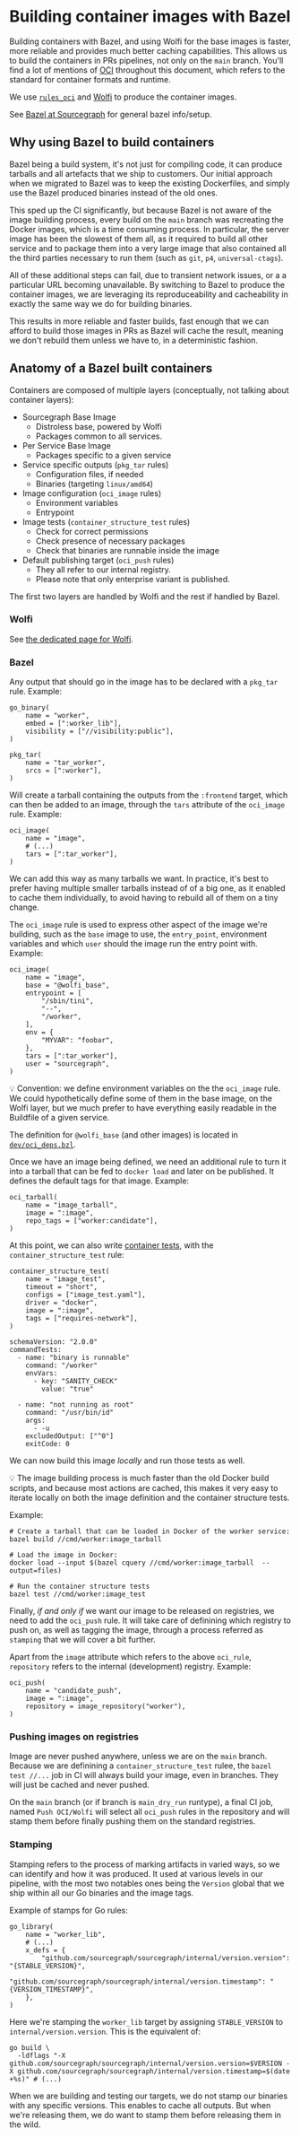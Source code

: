 # Building container images with Bazel

Building containers with Bazel, and using Wolfi for the base images is faster, more reliable and provides much better caching capabilities. This allows us to build the containers in PRs pipelines, not only on the `main` branch.
You'll find a lot of mentions of [OCI](https://opencontainers.org/) throughout this document, which refers to the standard for container formats and runtime.

We use [`rules_oci`](https://github.com/bazel-contrib/rules_oci) and [Wolfi](https://github.com/wolfi-dev) to produce the container images.

See [Bazel at Sourcegraph](/dev/background-information/bazel) for general bazel info/setup.

## Why using Bazel to build containers

Bazel being a build system, it's not just for compiling code, it can produce tarballs and all artefacts that we ship to
customers. Our initial approach when we migrated to Bazel was to keep the existing Dockerfiles, and simply use the Bazel
produced binaries instead of the old ones.

This sped up the CI significantly, but because Bazel is not aware of the image building process, every build on the `main` branch was recreating the Docker images, which is a time consuming process. In particular, the server image has been the slowest of them all, as it required to build all other service and to package them into a very large image that also contained all the third parties necessary to run them (such as `git`, `p4`, `universal-ctags`).

All of these additional steps can fail, due to transient network issues, or a a particular URL becoming unavailable. By switching to Bazel to produce the container images, we are leveraging its reproduceability and cacheability in exactly the same way we do for building binaries.

This results in more reliable and faster builds, fast enough that we can afford to build those images in PRs as Bazel will cache the result, meaning we don't rebuild them unless we have to, in a deterministic fashion.

## Anatomy of a Bazel built containers

Containers are composed of multiple layers (conceptually, not talking about container layers):

- Sourcegraph Base Image
  - Distroless base, powered by Wolfi
  - Packages common to all services.
- Per Service Base Image
  - Packages specific to a given service
- Service specific outputs (`pkg_tar` rules)
  - Configuration files, if needed
  - Binaries (targeting `linux/amd64`)
- Image configuration  (`oci_image` rules)
  - Environment variables
  - Entrypoint
- Image tests (`container_structure_test` rules)
  - Check for correct permissions
  - Check presence of necessary packages
  - Check that binaries are runnable inside the image
- Default publishing target (`oci_push` rules)
  - They all refer to our internal registry.
  - Please note that only enterprise variant is published.

The first two layers are handled by Wolfi and the rest if handled by Bazel.

### Wolfi

See [the dedicated page for Wolfi](/dev/background-information/wolfi/).

### Bazel

Any output that should go in the image has to be declared with a `pkg_tar` rule. Example:

```
go_binary(
    name = "worker",
    embed = [":worker_lib"],
    visibility = ["//visibility:public"],
)

pkg_tar(
    name = "tar_worker",
    srcs = [":worker"],
)
```

Will create a tarball containing the outputs from the `:frontend` target, which can then be added to an image, through the `tars` attribute of the `oci_image` rule. Example:

```
oci_image(
    name = "image",
    # (...)
    tars = [":tar_worker"],
)
```

We can add this way as many tarballs we want. In practice, it's best to prefer having multiple smaller tarballs instead of of a big one, as it enabled to cache them individually, to avoid having to rebuild all of them on a tiny change.

The `oci_image` rule is used to express other aspect of the image we're building, such as the `base` image to use, the `entry_point`, environment variables and which `user` should the image run the entry point with. Example:

```
oci_image(
    name = "image",
    base = "@wolfi_base",
    entrypoint = [
        "/sbin/tini",
        "--",
        "/worker",
    ],
    env = {
        "MYVAR": "foobar",
    },
    tars = [":tar_worker"],
    user = "sourcegraph",
)
```

💡 Convention: we define environment variables on the the `oci_image` rule. We could hypothetically define some of them in the base image, on the Wolfi layer, but we much prefer to have everything easily readable in the Buildfile of a given service.

The definition for `@wolfi_base` (and other images) is located in [`dev/oci_deps.bzl`](https://sourcegraph.com/github.com/sourcegraph/sourcegraph/-/blob/dev/oci_deps.bzl).

Once we have an image being defined, we need an additional rule to turn it into a tarball that can be fed to `docker load` and later on be published. It defines the default tags for that image. Example:

```
oci_tarball(
    name = "image_tarball",
    image = ":image",
    repo_tags = ["worker:candidate"],
)
```

At this point, we can also write [container tests](https://github.com/GoogleContainerTools/container-structure-test), with the `container_structure_test` rule:

```
container_structure_test(
    name = "image_test",
    timeout = "short",
    configs = ["image_test.yaml"],
    driver = "docker",
    image = ":image",
    tags = ["requires-network"],
)
```

```
schemaVersion: "2.0.0"
commandTests:
  - name: "binary is runnable"
    command: "/worker"
    envVars:
      - key: "SANITY_CHECK"
        value: "true"

  - name: "not running as root"
    command: "/usr/bin/id"
    args:
      - -u
    excludedOutput: ["^0"]
    exitCode: 0
```

We can now build this image _locally_ and run those tests as well.

💡 The image building process is much faster than the old Docker build scripts, and because most actions are cached, this makes it very easy to iterate locally on both the image definition and the container structure tests.

Example:

```
# Create a tarball that can be loaded in Docker of the worker service:
bazel build //cmd/worker:image_tarball

# Load the image in Docker:
docker load --input $(bazel cquery //cmd/worker:image_tarball  --output=files)

# Run the container structure tests
bazel test //cmd/worker:image_test
```

Finally, _if and only if_ we want our image to be released on registries, we need to add the `oci_push` rule. It will take care of definining which registry to push on, as well as tagging the image, through a process referred as `stamping` that we will cover a bit further.

Apart from the `image` attribute which refers to the above `oci_rule`, `repository` refers to the internal (development) registry. Example:


```
oci_push(
    name = "candidate_push",
    image = ":image",
    repository = image_repository("worker"),
)
```

### Pushing images on registries

Image are never pushed anywhere, unless we are on the `main` branch. Because we are definining a `container_structure_test` rulee, the `bazel test //...` job in CI will always build your image, even in branches. They will just be cached and never pushed.

On the `main` branch (or if branch is `main_dry_run` runtype), a final CI job, named `Push OCI/Wolfi` will select all `oci_push` rules in the repository and will stamp them before finally pushing them on the standard registries.

### Stamping

Stamping refers to the process of marking artifacts in varied ways, so we can identify and how it was produced. It used at various levels in our pipeline, with the most two notables ones being the `Version` global that we ship within all our Go binaries and the image tags.

Example of stamps for Go rules:

```
go_library(
    name = "worker_lib",
    # (...)
    x_defs = {
        "github.com/sourcegraph/sourcegraph/internal/version.version": "{STABLE_VERSION}",
        "github.com/sourcegraph/sourcegraph/internal/version.timestamp": "{VERSION_TIMESTAMP}",
    },
)
```

Here we're stamping the `worker_lib` target by assigning `STABLE_VERSION` to `internal/version.version`. This is the equivalent of:

```
go build \
  -ldflags "-X github.com/sourcegraph/sourcegraph/internal/version.version=$VERSION -X github.com/sourcegraph/sourcegraph/internal/version.timestamp=$(date +%s)" # (...)
```

When we are building and testing our targets, we do not stamp our binaries with any specific versions. This enables to cache all outputs. But when we're releasing them, we do want to stamp them before releasing them in the wild.
